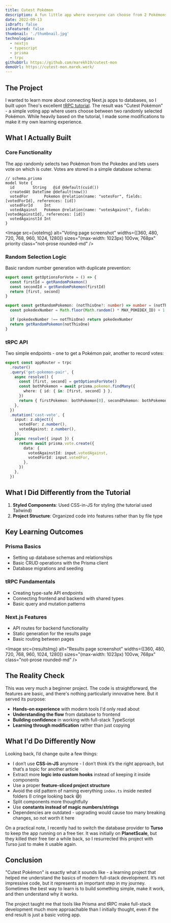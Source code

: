 ```yaml
---
title: Cutest Pokémon
description: A fun little app where everyone can choose from 2 Pokémons and decide which one is cuter. Results are persisted in a database.
date: 2022-09-13
isDraft: false
isFeatured: false
thumbnail: './thumbnail.jpg'
technologies:
  - nextjs
  - typescript
  - prisma
  - trpc
githubUrl: https://github.com/marekh19/cutest-mon
demoUrl: https://cutest-mon.marek.work/
---
```




## The Project

I wanted to learn more about connecting Next.js apps to databases, so I built upon Theo's excellent [tRPC tutorial](https://youtu.be/PKy2lYEnhgs). The result was "Cutest Pokémon" - a simple voting app where users choose between two randomly selected Pokémon. While heavily based on the tutorial, I made some modifications to make it my own learning experience.

## What I Actually Built

### Core Functionality

The app randomly selects two Pokémon from the Pokedex and lets users vote on which is cuter. Votes are stored in a simple database schema:

```prisma
// schema.prisma
model Vote {
  id        String   @id @default(cuid())
  createdAt DateTime @default(now())
  votedFor       Pokemon @relation(name: "votesFor", fields: [votedForId], references: [id])
  votedForId     Int
  votedAgainst   Pokemon @relation(name: "votesAgainst", fields: [votedAgainstId], references: [id])
  votedAgainstId Int
}
```

<Image
  src={voteImg}
  alt="Voting page screenshot"
  widths={[360, 480, 720, 768, 960, 1024, 1280]}
  sizes="(max-width: 1023px) 100vw, 768px"
  priority
  class="not-prose rounded-md"
/>

### Random Selection Logic

Basic random number generation with duplicate prevention:

```typescript
export const getOptionsForVote = () => {
  const firstId = getRandomPokemon()
  const secondId = getRandomPokemon(firstId)
  return [first, second]
}

export const getRandomPokemon: (notThisOne?: number) => number = (notThisOne) => {
  const pokedexNumber = Math.floor(Math.random() * MAX_POKEDEX_ID) + 1

  if (pokedexNumber !== notThisOne) return pokedexNumber
  return getRandomPokemon(notThisOne)
}
```

### tRPC API

Two simple endpoints - one to get a Pokémon pair, another to record votes:

```typescript
export const appRouter = trpc
  .router()
  .query('get-pokemon-pair', {
    async resolve() {
      const [first, second] = getOptionsForVote()
      const bothPokemon = await prisma.pokemon.findMany({
        where: { id: { in: [first, second] } },
      })
      return { firstPokemon: bothPokemon[0], secondPokemon: bothPokemon[1] }
    },
  })
  .mutation('cast-vote', {
    input: z.object({
      votedFor: z.number(),
      votedAgainst: z.number(),
    }),
    async resolve({ input }) {
      return await prisma.vote.create({
        data: {
          votedAgainstId: input.votedAgainst,
          votedForId: input.votedFor,
        },
      })
    },
  })
```

## What I Did Differently from the Tutorial

1. **Styled Components**: Used CSS-in-JS for styling (the tutorial used Tailwind)
2. **Project Structure**: Organized code into features rather than by file type

## Key Learning Outcomes

### Prisma Basics

- Setting up database schemas and relationships
- Basic CRUD operations with the Prisma client
- Database migrations and seeding

### tRPC Fundamentals

- Creating type-safe API endpoints
- Connecting frontend and backend with shared types
- Basic query and mutation patterns

### Next.js Features

- API routes for backend functionality
- Static generation for the results page
- Basic routing between pages

<Image
  src={resultsImg}
  alt="Results page screenshot"
  widths={[360, 480, 720, 768, 960, 1024, 1280]}
  sizes="(max-width: 1023px) 100vw, 768px"
  class="not-prose rounded-md"
/>

## The Reality Check

This was very much a beginner project. The code is straightforward, the features are basic, and there's nothing particularly innovative here. But it served its purpose:

- **Hands-on experience** with modern tools I'd only read about
- **Understanding the flow** from database to frontend
- **Building confidence** in working with full-stack TypeScript
- **Learning through modification** rather than just copying

## What I'd Do Differently Now

Looking back, I’d change quite a few things:

- I don’t use **CSS-in-JS** anymore - I don’t think it’s the right approach, but that’s a topic for another article
- Extract more **logic into custom hooks** instead of keeping it inside components
- Use a proper **feature-sliced project structure**
- Avoid the old pattern of naming everything `index.ts` inside nested folders (I cringe looking back 😅)
- Split components more thoughtfully
- Use **constants instead of magic numbers/strings**
- Dependencies are outdated - upgrading would cause too many breaking changes, so not worth it here

On a practical note, I recently had to switch the database provider to **Turso** to keep the app running on a free tier. It was initially on **PlanetScale**, but they killed their free tier a while back, so I resurrected this project with Turso just to make it usable again.

## Conclusion

"Cutest Pokémon" is exactly what it sounds like - a learning project that helped me understand the basics of modern full-stack development. It’s not impressive code, but it represents an important step in my journey. Sometimes the best way to learn is to build something simple, make it work, and then understand why it works.

The project taught me that tools like Prisma and tRPC make full-stack development much more approachable than I initially thought, even if the end result is just a basic voting app.
